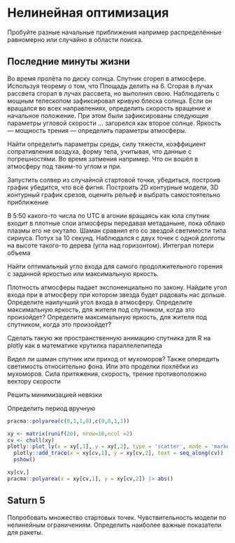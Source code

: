 # Нелинейная оптимизация {#sec-lab-extra-nonlinear}

::: callout-tip
Пробуйте разные начальные приближения например распределённые равномерно или случайно в области поиска.
:::

## Последние минуты жизни

Во время пролёта по диску солнца. Спутник сгорел в атмосфере. Используя теорему о том, что Площадь делить на 6. Сгорая в лучах рассвета сгорал в лучах рассвета, но выполнил свою. Наблюдатель с мощным телескопом зафиксировал кривую блеска солнца. Если он вращался во всех направлениях, определить скорость вращение и начальное положение. При этом были зафиксированы следующие параметры угловой скорости ... загорелся как второе солнце. Яркость — мощность трения — определить параметры атмосферы.

Найти определить параметры среды, силу тяжести, коэффициент сопративления воздуха, форму тела, учитывая, что данные с погрешностями. Во время затмения например. Что он вошёл в атмосферу под таким-то углом и при.

Запустить солвер из случайной стартовой точки, убедиться, построив график убедится, что всё фигня. Построить 2D контурные модели, 3D контурный график срезов, оценить рельеф и выбрать самостоятельно приближение

В 5:50 какого-то числа по UTC в агонии вращаясь как юла спутник входит в плотные слои атмосферы передавая метаданыне, пока облако плазмы его не окутало. Шаман сравнил его со звездой светимости типа сириуса. Потух за 10 секунд. Наблюдался с двух точек с одной долготы на высоте такого-то дерева (угла над горизонтом). Интеграл потери объема

Найти оптимальный угло входа для самого продолжительного горения с заданной яркостью или максимальную яркость.

Плотность атмосферы падает экспоненциально по закону. Найдите угол входа при в атмосферу при котором звезда будет радовать нас дольше. Определите наилучший угол входа в атмосферу. Определите максимальную яркость, для жителя под спутником, когда это произойдет? Определите максимальную яркость, для жителя под спутником, когда это произойдет?

Сделать такую же пространственную анимацию спутника для R на plotly как в математике крутилка параллелепипеда

Видел ли шаман спутник или приход от мухоморов? Также опередить светимость относительно фона. Или это проделки похлёбки из мухоморов. Сила притяжения, скорость, трение противоположно вектору скорости

Решить минимизацией невязки

Определить период вручную

```r
pracma::polyarea(c(0,1,1,0),c(0,0,1,1))
```

```r
xy <- matrix(runif(20), nrow=10,ncol =2) 
cv <- chull(xy)
plotly::plot_ly(x = xy[,1], y = xy[,2], type = 'scatter', mode = 'markers') |>
  plotly::add_trace(x = xy[cv,1], y = xy[cv,2], text = seq_along(cv)) |> 
  pshow()
```

```r
xy[cv,]
pracma::polyarea(x = xy[cv,1], y = xy[cv,2]) |> abs()
```

## Saturn 5

Попробовать множество стартовых точек. Чувствительность модели по нелинейным ограничениям. Определить наиболее важные показатели для ракеты. 

